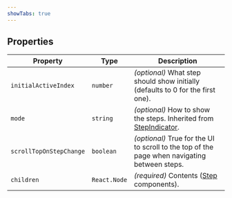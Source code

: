 ```yaml
---
showTabs: true
---
```


## Properties

| Property                | Type         | Description                                                                                                      |
| ----------------------- | ------------ | ---------------------------------------------------------------------------------------------------------------- |
| `initialActiveIndex`    | `number`     | _(optional)_ What step should show initially (defaults to 0 for the first one).                                  |
| `mode`                  | `string`     | _(optional)_ How to show the steps. Inherited from [StepIndicator](/uilib/components/step-indicator/properties). |
| `scrollTopOnStepChange` | `boolean`    | _(optional)_ True for the UI to scroll to the top of the page when navigating between steps.                     |
| `children`              | `React.Node` | _(required)_ Contents ([Step](/uilib/extensions/forms/advanced-blocks/StepsLayout/Step) components).             |
